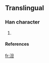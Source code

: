 ==Translingual==
===Han character===
{{Han char|rn=85|rad=水|as=05|sn=8|four=3611<sub>2</sub>|canj=水日一 (EAM)}}
# {{defn|Han|sort=水05}}
====References====
{{Han ref|kx=0619.121|hdz=31584.011|uh=6CF9|ud=27897|bh=CD4C|bd=52556}}

[[fr:泹]]